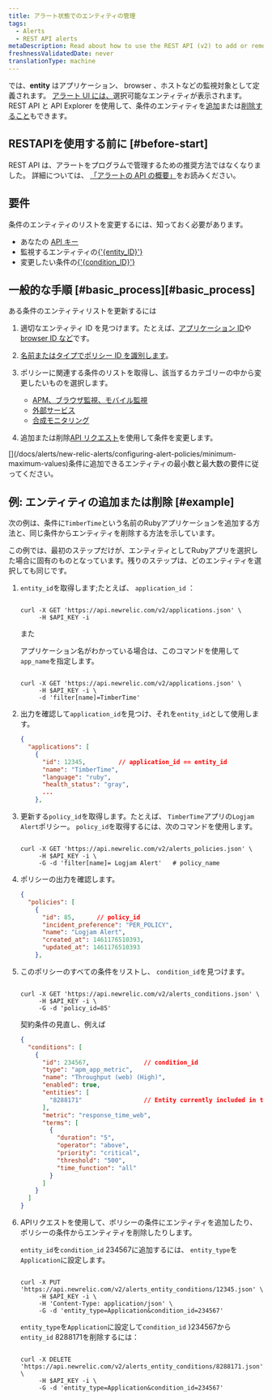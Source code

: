 ```yaml
---
title: アラート状態でのエンティティの管理
tags:
  - Alerts
  - REST API alerts
metaDescription: Read about how to use the REST API (v2) to add or remove apps and other entities from an alerts policy condition.
freshnessValidatedDate: never
translationType: machine
---
```


<InlinePopover type="alerts" />では、<DNT>**entity**</DNT> はアプリケーション、 browser 、ホストなどの監視対象として定義されます。 [アラート UI には、](http://one.newrelic.com/alerts/)選択可能なエンティティが表示されます。 REST API と API Explorer を使用して、条件のエンティティを[追加](https://api.newrelic.com/docs/#/Alerts%20Entity%20Conditions/put_alerts_entity_conditions__entity_id__json)または[削除すること](https://api.newrelic.com/docs/#/Alerts%20Entity%20Conditions/delete_alerts_entity_conditions__entity_id__json)もできます。

## RESTAPIを使用する前に [#before-start]

REST API は、アラートをプログラムで管理するための推奨方法ではなくなりました。 詳細については、 [「アラートの API の概要」](/docs/alerts/scale-automate/nerdgraph/nerdgraph-api-examples/)をお読みください。

## 要件

条件のエンティティのリストを変更するには、知っておく必要があります。

* あなたの [API キー](/docs/apis/rest-api-v2/getting-started/introduction-new-relic-rest-api-v2#api_key)
* 監視するエンティティの[\{&apos;\{entity\_ID}&apos;}](/docs/new-relic-solutions/get-started/glossary/#entity)
* 変更したい条件の[\{&apos;\{condition\_ID}&apos;}](/docs/new-relic-solutions/get-started/glossary/#alert-condition)

## 一般的な手順 [#basic\_process][#basic_process]

ある条件のエンティティリストを更新するには

1. 適切なエンティティ ID を見つけます。たとえば、[アプリケーション ID](/docs/apis/rest-api-v2/requirements/listing-host-instance-application-server-ids)や[browser ID など](/docs/apis/rest-api-v2/browser-examples-v2/add-or-list-browser-apps-api-v2/)です。

2. [名前またはタイプでポリシー ID を識別します](/docs/alerts/scale-automate/rest-api/rest-api-calls-alerts/#alert-policies)。

3. ポリシーに関連する条件のリストを取得し、該当するカテゴリーの中から変更したいものを選択します。

   * [APM、ブラウザ監視、モバイル監視](/docs/alerts/new-relic-alerts/rest-api-alerts/rest-api-calls-new-relic-alerts#conditions)
   * [外部サービス](/docs/alerts/new-relic-alerts/rest-api-alerts/rest-api-calls-new-relic-alerts#ext-services-conditions)
   * [合成モニタリング](/docs/alerts/new-relic-alerts/rest-api-alerts/rest-api-calls-new-relic-alerts#synthetics-conditions)

4. 追加または削除[API リクエスト](/docs/alerts/scale-automate/rest-api/rest-api-calls-alerts/#alert-entity-conditions)を使用して条件を変更します。

<Callout variant="important">
  [](/docs/alerts/new-relic-alerts/configuring-alert-policies/minimum-maximum-values)条件に追加できるエンティティの最小数と最大数の要件に従ってください。
</Callout>

## 例: エンティティの追加または削除 [#example]

次の例は、条件に`TimberTime`という名前のRubyアプリケーションを追加する方法と、同じ条件からエンティティを削除する方法を示しています。

この例では、最初のステップだけが、エンティティとしてRubyアプリを選択した場合に固有のものとなっています。残りのステップは、どのエンティティを選択しても同じです。

1. `entity_id`を取得します;たとえば、 `application_id` ：

   ```shell

   curl -X GET 'https://api.newrelic.com/v2/applications.json' \
        -H $API_KEY -i
   ```

   また

   アプリケーション名がわかっている場合は、このコマンドを使用して`app_name`を指定します。

   ```shell

   curl -X GET 'https://api.newrelic.com/v2/applications.json' \
        -H $API_KEY -i \
        -d 'filter[name]=TimberTime'
   ```

2. 出力を確認して`application_id`を見つけ、それを`entity_id`として使用します。

   ```json
   {
     "applications": [
       {
         "id": 12345,         // application_id == entity_id
         "name": "TimberTime",
         "language": "ruby",
         "health_status": "gray",
         ...
       },
   ```

3. 更新する`policy_id`を取得します。たとえば、 `TimberTime`アプリの`Logjam Alert`ポリシー。 `policy_id`を取得するには、次のコマンドを使用します。

   ```shell

   curl -X GET 'https://api.newrelic.com/v2/alerts_policies.json' \
        -H $API_KEY -i \
        -G -d 'filter[name]= Logjam Alert'   # policy_name
   ```

4. ポリシーの出力を確認します。

   ```json
   {
     "policies": [
       {
         "id": 85,      // policy_id
         "incident_preference": "PER_POLICY",
         "name": "Logjam Alert",
         "created_at": 1461176510393,
         "updated_at": 1461176510393
       },
   ```

5. このポリシーのすべての条件をリストし、 `condition_id`を見つけます。

   ```shell

   curl -X GET 'https://api.newrelic.com/v2/alerts_conditions.json' \
        -H $API_KEY -i \
        -G -d 'policy_id=85'
   ```

   契約条件の見直し、例えば

   ```json
   {
     "conditions": [
       {
         "id": 234567,               // condition_id
         "type": "apm_app_metric",
         "name": "Throughput (web) (High)",
         "enabled": true,
         "entities": [
           "8288171"                 // Entity currently included in the policy
         ],
         "metric": "response_time_web",
         "terms": [
           {
             "duration": "5",
             "operator": "above",
             "priority": "critical",
             "threshold": "500",
             "time_function": "all"
           }
         ]
       }
     ]
   }
   ```

6. APIリクエストを使用して、ポリシーの条件にエンティティを追加したり、ポリシーの条件からエンティティを削除したりします。

   `entity_id`を`condition_id` 234567に追加するには、 `entity_type`を`Application`に設定します。

   ```shell

   curl -X PUT 'https://api.newrelic.com/v2/alerts_entity_conditions/12345.json' \
        -H $API_KEY -i \
        -H 'Content-Type: application/json' \
        -G -d 'entity_type=Application&condition_id=234567'
   ```

   `entity_type`を`Application`に設定して`condition_id` }234567から`entity_id` 8288171を削除するには：

   ```shell

   curl -X DELETE 'https://api.newrelic.com/v2/alerts_entity_conditions/8288171.json' \
        -H $API_KEY -i \
        -G -d 'entity_type=Application&condition_id=234567'
   ```